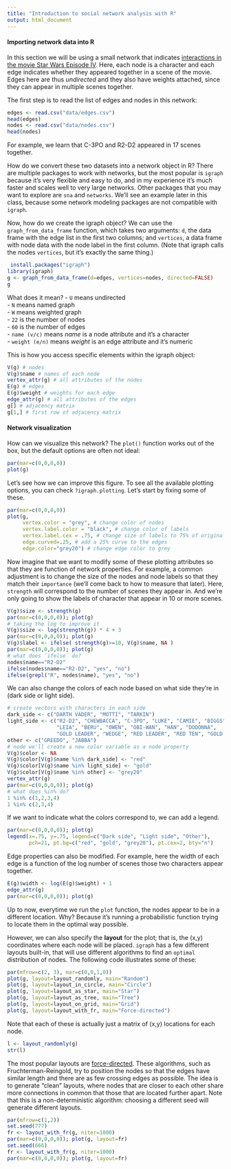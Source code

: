 ```yaml
---
title: "Introduction to social network analysis with R"
output: html_document
---
```


#### Importing network data into R

In this section we will be using a small network that indicates [interactions in the movie Star Wars Episode IV](http://evelinag.com/blog/2015/12-15-star-wars-social-network/). Here, each node is a character and each edge indicates whether they appeared together in a scene of the movie. Edges here are thus _undirected_ and they also have weights attached, since they can appear in multiple scenes together.

The first step is to read the list of edges and nodes in this network:

```r
edges <- read.csv("data/edges.csv")
head(edges)
nodes <- read.csv("data/nodes.csv")
head(nodes)
```

For example, we learn that C-3PO and R2-D2 appeared in 17 scenes together.

How do we convert these two datasets into a network object in R? There are multiple packages to work with networks, but the most popular is `igraph` because it's very flexible and easy to do, and in my experience it's much faster and scales well to very large networks. Other packages that you may want to explore are `sna` and `networks`. We'll see an example later in this class, because some network modeling packages are not compatible with `igraph`.

Now, how do we create the igraph object? We can use the `graph_from_data_frame` function, which takes two arguments: `d`, the data frame with the edge list in the first two columns; and `vertices`, a data frame with node data with the node label in the first column. (Note that igraph calls the nodes `vertices`, but it's exactly the same thing.)

```r
 install.packages("igraph")
library(igraph)
g <- graph_from_data_frame(d=edges, vertices=nodes, directed=FALSE)
g
```

What does it mean?
- `U` means undirected  
- `N` means named graph  
- `W` means weighted graph  
- `22` is the number of nodes  
- `60` is the number of edges  
- `name (v/c)` means _name_ is a node attribute and it's a character  
- `weight (e/n)` means _weight_ is an edge attribute and it's numeric  

This is how you access specific elements within the igraph object:

```r
V(g) # nodes
V(g)$name # names of each node
vertex_attr(g) # all attributes of the nodes
E(g) # edges
E(g)$weight # weights for each edge
edge_attr(g) # all attributes of the edges
g[] # adjacency matrix
g[1,] # first row of adjacency matrix
```

#### Network visualization

How can we visualize this network? The `plot()` function works out of the box, but the default options are often not ideal:

```r
par(mar=c(0,0,0,0))
plot(g)
```

Let's see how we can improve this figure. To see all the available plotting options, you can check `?igraph.plotting`. Let's start by fixing some of these.

```r
par(mar=c(0,0,0,0))
plot(g,
     vertex.color = "grey", # change color of nodes
     vertex.label.color = "black", # change color of labels
     vertex.label.cex = .75, # change size of labels to 75% of original size
     edge.curved=.25, # add a 25% curve to the edges
     edge.color="grey20") # change edge color to grey
```

Now imagine that we want to modify some of these plotting attributes so that they are function of network properties. For example, a common adjustment is to change the size of the nodes and node labels so that they match their `importance` (we'll come back to how to measure that later). Here, `strength` will correspond to the number of scenes they appear in. And we're only going to show the labels of character that appear in 10 or more scenes.

```r
V(g)$size <- strength(g)
par(mar=c(0,0,0,0)); plot(g)
# taking the log to improve it
V(g)$size <- log(strength(g)) * 4 + 3
par(mar=c(0,0,0,0)); plot(g)
V(g)$label <- ifelse( strength(g)>=10, V(g)$name, NA )
par(mar=c(0,0,0,0)); plot(g)
# what does `ifelse` do?
nodes$name=="R2-D2"
ifelse(nodes$name=="R2-D2", "yes", "no")
ifelse(grepl("R", nodes$name), "yes", "no")
```

We can also change the colors of each node based on what side they're in (dark side or light side).

```r
# create vectors with characters in each side
dark_side <- c("DARTH VADER", "MOTTI", "TARKIN")
light_side <- c("R2-D2", "CHEWBACCA", "C-3PO", "LUKE", "CAMIE", "BIGGS",
                "LEIA", "BERU", "OWEN", "OBI-WAN", "HAN", "DODONNA",
                "GOLD LEADER", "WEDGE", "RED LEADER", "RED TEN", "GOLD FIVE")
other <- c("GREEDO", "JABBA")
# node we'll create a new color variable as a node property
V(g)$color <- NA
V(g)$color[V(g)$name %in% dark_side] <- "red"
V(g)$color[V(g)$name %in% light_side] <- "gold"
V(g)$color[V(g)$name %in% other] <- "grey20"
vertex_attr(g)
par(mar=c(0,0,0,0)); plot(g)
# what does %in% do?
1 %in% c(1,2,3,4)
1 %in% c(2,3,4)
```

If we want to indicate what the colors correspond to, we can add a legend.
```r
par(mar=c(0,0,0,0)); plot(g)
legend(x=.75, y=.75, legend=c("Dark side", "Light side", "Other"), 
       pch=21, pt.bg=c("red", "gold", "grey20"), pt.cex=2, bty="n")
```

Edge properties can also be modified. For example, here the width of each edge is a function of the log number of scenes those two characters appear together.
```r
E(g)$width <- log(E(g)$weight) + 1
edge_attr(g)
par(mar=c(0,0,0,0)); plot(g)
```

Up to now, everytime we run the `plot` function, the nodes appear to be in a different location. Why? Because it's running a probabilistic function trying to locate them in the optimal way possible.

However, we can also specify the __layout__ for the plot; that is, the (x,y) coordinates where each node will be placed. `igraph` has a few different layouts built-in, that will use different algorithms to find an `optimal` distribution of nodes. The following code illustrates some of these:

```r
par(mfrow=c(2, 3), mar=c(0,0,1,0))
plot(g, layout=layout_randomly, main="Random")
plot(g, layout=layout_in_circle, main="Circle")
plot(g, layout=layout_as_star, main="Star")
plot(g, layout=layout_as_tree, main="Tree")
plot(g, layout=layout_on_grid, main="Grid")
plot(g, layout=layout_with_fr, main="Force-directed")
```

Note that each of these is actually just a matrix of (x,y) locations for each node.

```r
l <- layout_randomly(g)
str(l)
```

The most popular layouts are [force-directed ](https://en.wikipedia.org/wiki/Force-directed_graph_drawing). These algorithms, such as Fruchterman-Reingold, try to position the nodes so that the edges have similar length and there are as few crossing edges as possible. The idea is to generate "clean" layouts, where nodes that are closer to each other share more connections in common that those that are located further apart. Note that this is a non-deterministic algorithm: choosing a different seed will generate different layouts.

```r
par(mfrow=c(1,2))
set.seed(777)
fr <- layout_with_fr(g, niter=1000)
par(mar=c(0,0,0,0)); plot(g, layout=fr)
set.seed(666)
fr <- layout_with_fr(g, niter=1000)
par(mar=c(0,0,0,0)); plot(g, layout=fr)
```